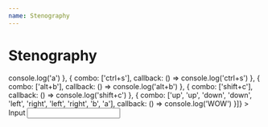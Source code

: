 ```yaml
---
name: Stenography
---
```



# Stenography

<Playground>
  <Stenography
    interceptors={[{
        combo: ['a'],
        callback: () => console.log('a')
      }, {
        combo: ['ctrl+s'],
        callback: () => console.log('ctrl+s')
      }, {
        combo: ['alt+b'],
        callback: () => console.log('alt+b')
      }, {
        combo: ['shift+c'],
        callback: () => console.log('shift+c')
      }, {
        combo: ['up', 'up', 'down', 'down', 'left', 'right', 'left', 'right', 'b', 'a'],
        callback: () => console.log('WOW')
      }]}
  >
    Input
    <input></input>
  </Stenography>
</Playground>
